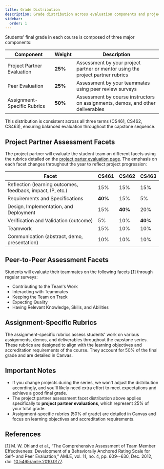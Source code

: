 ```yaml
---
title: Grade Distribution
description: Grade distribution across evaluation components and project partner assessment facets.
sidebar:
  order: 1
---
```


Students' final grade in each course is composed of three major components:

Component | Weight | Description
----------|--------|------------
Project Partner Evaluation | **25%** | Assessment by your project partner or mentor using the project partner rubrics
Peer Evaluation | **25%** | Assessment by your teammates using peer review surveys
Assignment-Specific Rubrics | **50%** | Assessment by course instructors on assignments, demos, and other deliverables

This distribution is consistent across all three terms (CS461, CS462, CS463), ensuring balanced evaluation throughout the capstone sequence.

## Project Partner Assessment Facets

The project partner will evaluate the student team on different facets using the rubrics detailed on the [project parter evaluation page](/project-evaluation/project-partner-evaluation/). The emphasis on each facet changes throughout the year to reflect project progression:

Facet | CS461 | CS462 | CS463
------|-------|-------|------
Reflection (learning outcomes, feedback, impact, IP, etc.) | 15% | 15% | 15%
Requirements and Specifications | **40%** | 15% | 5%
Design, Implementation, and Deployment | 15% | **40%** | 20%
Verification and Validation (outcome) | 5% | 10% | **40%**
Teamwork | 15% | 10% | 10%
Communication (abstract, demo, presentation) | 10% | 10% | 10%

## Peer-to-Peer Assessment Facets

Students will evaluate their teammates on the following facets [[1]](#references) through regular surveys:

- Contributing to the Team's Work
- Interacting with Teammates
- Keeping the Team on Track
- Expecting Quality
- Having Relevant Knowledge, Skills, and Abilities

## Assignment-Specific Rubrics

The assignment-specific rubrics assess students' work on various assignments, demos, and deliverables throughout the capstone series. These rubrics are designed to align with the learning objectives and accreditation requirements of the course. They account for 50% of the final grade and are detailed in Canvas.

## Important Notes

- If you change projects during the series, we won't adjust the distribution accordingly, and you'll likely need extra effort to meet expectations and achieve a good final grade.
- The project partner assessment facet distribution above applies specifically to **project partner evaluations**, which represent 25% of your total grade.
- Assignment-specific rubrics (50% of grade) are detailed in Canvas and focus on learning objectives and accreditation requirements.

## References

[1] M. W. Ohland et al., “The Comprehensive Assessment of Team Member Effectiveness: Development of a Behaviorally Anchored Rating Scale for Self- and Peer Evaluation,” AMLE, vol. 11, no. 4, pp. 609--630, Dec. 2012, doi: [10.5465/amle.2010.0177](https://doi.org/10.5465/amle.2010.0177).